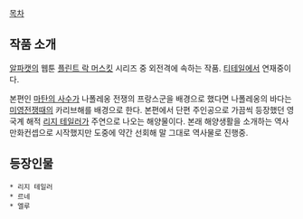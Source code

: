 [[목차]]

== 작품 소개 ==
[[알파캣]]의 웹툰 [[플린트 락 머스킷]] 시리즈 중 외전격에 속하는 작품. [[티테일]]에서 연재중이다.

본편인 [[마탄의 사수]]가 나폴레옹 전쟁의 프랑스군을 배경으로 했다면 나폴레옹의 바다는 [[미영전쟁]]때의 카리브해를 배경으로 한다. 본편에서 단편 주인공으로 가끔씩 등장했던 영국계 해적 [[리지 테일러]]가 주연으로 나오는 해양물이다.
본래 해양생활을 소개하는 역사만화컨셉으로 시작했지만 도중에 약간 선회해 말 그대로 역사물로 진행중.

== 등장인물 ==
 * 리지 테일러
 * 르네
 * 엘루
